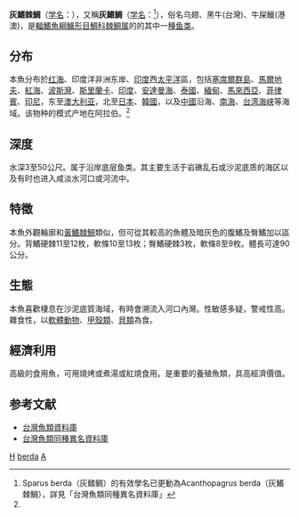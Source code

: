 {{Speciesbox
| name = 灰鰭棘鯛
| status = NE
| status_system = iucn3.1
| image = 
| genus = Acanthopagrus
| species = berda
| authority = [[Forsskål|Forsskål]], 1775
| synonyms = *''Chrysophrys estuarius''<br /><small>Gilchrist & Thompson, 1908</small>
*''Sparus berda''<br /><small>Forsskål, 1775</small><ref name='id7493'>{{cite web| url =http://www.bioinfo.cn/db05/BjdwSpecies.php?action=view&id=7493| title =灰鳍鲷| work =中国动物物种编目数据库| publisher =中国科学院微生物研究所| author =中国科学院动物研究所| accessdate =2009-04-16| deadurl =yes| archiveurl =https://web.archive.org/web/20160305093952/http://www.bioinfo.cn/db05/BjdwSpecies.php?action=view&id=7493| archivedate =2016-03-05}}</ref>
*''Sparus vagus''<br /><small>Peters, 1852</small>
*''Pagrus caffer''<br /><small>Castelnau, 1861</small>
*''Mylio berda''<br /><small>Forsskål, 1775</small>
*''Chrysophrys vagus''<br /><small>Peters, 1868</small>
*''Sparus hasta''<br /><small>Bloch & Schneider, 1801</small>
*''Chrysophrys madagascariensis''<br /><small>Valenciennes, 1830</small>
*''Pagrus robinsoni''<br /><small>Gilchrist & Thompson, 1908</small>
*''Chrysophrys calamara''<br /><small>Valenciennes, 1830</small>
*''Chrysophrys berda calamara''<br /><small>Day, 1876</small>
*''Chrysophrys longispinnis''<br /><small>Valenciennes, 1830</small>
*''Chrysophrys berda''<br /><small>Forsskål, 1775</small>
*''Acanthopagrus vagus''<br /><small>Peters, 1852</small>
*''Pagrus berda''<br /><small>Forsskål, 1775</small>
*''Sparus madagascariensis''<br /><small>Valenciennes, 1830</small>
*''Chrysophrys robinsoni''<br /><small>Gilchrist & Thompson, 1908</small>
}}

'''灰鰭棘鯛'''（[[学名|学名]]：{{lang|la|''Acanthopagrus berda''}}），又稱'''灰鰭鯛'''（[[学名|学名]]：{{lang|la|''Sparus berda''}}<ref>Sparus berda（灰鳍鲷）的有效學名已更動為Acanthopagrus berda（灰鰭棘鯛），詳見「台灣魚類同種異名資料庫」</ref>），俗名乌翅、黑牛(台灣)、牛屎鱲(港澳)，是[[輻鰭魚綱|輻鰭魚綱]][[鱸形目|鱸形目]][[鯛科|鯛科]][[棘鲷属|棘鲷属]]的的其中一[[種|種]][[鱼类|鱼类]]。

==分布==
本魚分布於[[红海|红海]]、印度洋非洲东岸、[[印度|印度]]西[[太平洋|太平洋]]區，包括[[塞席爾群島|塞席爾群島]]、[[馬爾地夫|馬爾地夫]]、[[紅海|紅海]]、[[波斯灣|波斯灣]]、[[斯里蘭卡|斯里蘭卡]]、[[印度|印度]]、[[安達曼海|安達曼海]]、[[泰國|泰國]]、[[緬甸|緬甸]]、[[馬來西亞|馬來西亞]]、[[菲律賓|菲律賓]]、[[印尼|印尼]]，东至[[澳大利亚|澳大利亚]]，北至[[日本|日本]]、[[韓國|韓國]]，以及[[中國|中國]]沿海、[[南海|南海]]、[[台湾海峡|台湾海峡]]等海域。该物种的模式产地在阿拉伯。<ref name='id7493'/>

==深度==
水深3至50公尺。属于沿岸底层鱼类。其主要生活于岩礁乱石或沙泥底质的海区以及有时也进入咸淡水河口或河流中。

==特徵==
本魚外觀輪廓和[[黃鰭棘鯛|黃鰭棘鯛]]類似，但可從其較高的魚體及暗灰色的腹鰭及臀鰭加以區分。背鰭硬棘11至12枚，軟條10至13枚；臀鰭硬棘3枚，軟條8至9枚。體長可達90公分。

==生態==
本魚喜歡棲息在沙泥底質海域，有時會溯流入河口內灣。性敏感多疑，警戒性高。雜食性，以[[軟體動物|軟體動物]]、[[甲殼類|甲殼類]]、[[貝類|貝類]]為食。

==經濟利用==
高級的食用魚，可用燒烤或煮湯或紅燒食用。是重要的養殖魚類，具高經濟價值。

==参考文献==
{{reflist}}
*[http://fishdb.sinica.edu.tw/ 台灣魚類資料庫]
*[https://web.archive.org/web/20160304193340/http://fishdb.sinica.edu.tw/chi/synonyms_list.php?s=y&page=1&R1=author&key=&pz=25&dere=%20asc&id=382633&PHPSESSID=fpn9m2550rb44ehnt7nhc5kju6 台灣魚類同種異名資料庫]

{{Wikispecies|Acanthopagrus berda}}
{{Taxonbar|from=Q2704854}}

[[Category:食用鱼|H]]
[[Category:棘鯛屬|berda]]
[[Category:1775年描述的魚類|A]]